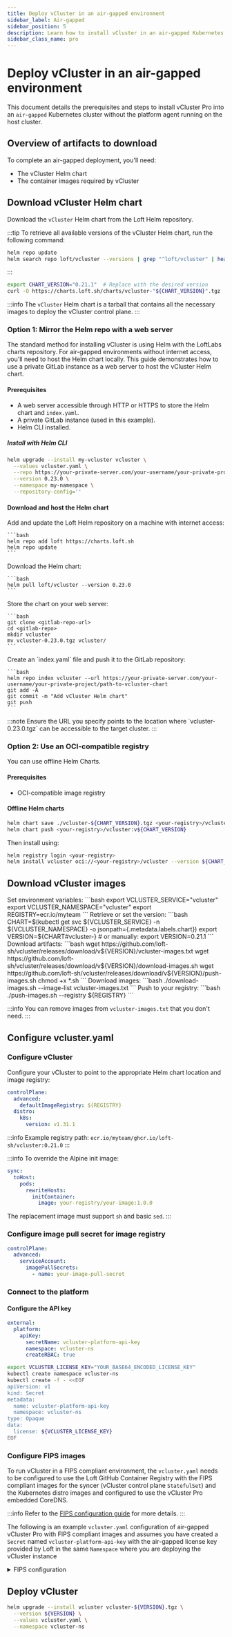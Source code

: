 ```yaml
---
title: Deploy vCluster in an air-gapped environment
sidebar_label: Air-gapped
sidebar_position: 5
description: Learn how to install vCluster in an air-gapped Kubernetes cluster.
sidebar_class_name: pro
---
```





<!--vale off-->

# Deploy vCluster in an air-gapped environment

<ProAdmonition/>

This document details the prerequisites and steps to install vCluster Pro into
an `air-gapped` Kubernetes cluster without the platform agent running on the host
cluster.

## Overview of artifacts to download

To complete an air-gapped deployment, you'll need:

- The vCluster Helm chart
- The container images required by vCluster

## Download vCluster Helm chart

Download the `vCluster` Helm chart from the Loft Helm repository.

:::tip
To retrieve all available versions of the vCluster Helm chart, run the following command:

```bash title="Display the 10 latest vCluster chart versions"
helm repo update
helm search repo loft/vcluster --versions | grep "^loft/vcluster" | head
```
:::

```bash title="Download the vCluster Helm chart"
export CHART_VERSION="0.21.1"  # Replace with the desired version
curl -O https://charts.loft.sh/charts/vcluster-"${CHART_VERSION}".tgz
```

:::info
The `vCluster` Helm chart is a tarball that contains all the necessary images
to deploy the vCluster control plane.
:::

### Option 1: Mirror the Helm repo with a web server

The standard method for installing vCluster is using Helm with the LoftLabs charts repository. For air-gapped environments without internet access, you'll need to host the Helm chart locally. This guide demonstrates how to use a private GitLab instance as a web server to host the vCluster Helm chart.

#### Prerequisites
- A web server accessible through HTTP or HTTPS to store the Helm chart and `index.yaml`.
- A private GitLab instance (used in this example).
- Helm CLI installed.

##### Install with Helm CLI

```bash
helm upgrade --install my-vcluster vcluster \
  --values vcluster.yaml \
  --repo https://your-private-server.com/your-username/your-private-project/path-to-vcluster-chart-directory \
  --version 0.23.0 \
  --namespace my-namespace \
  --repository-config=''
```

#### Download and host the Helm chart

<Flow id="private-web-server">
  <Step>
    Add and update the Loft Helm repository on a machine with internet access:
    
    ```bash
    helm repo add loft https://charts.loft.sh
    helm repo update
    ```
  </Step>
  <Step>
    Download the Helm chart:
    
    ```bash
    helm pull loft/vcluster --version 0.23.0
    ```
  </Step>
  <Step>
    Store the chart on your web server:
    
    ```bash
    git clone <gitlab-repo-url>
    cd <gitlab-repo>
    mkdir vcluster
    mv vcluster-0.23.0.tgz vcluster/
    ```
  </Step>
  <Step>
    Create an `index.yaml` file and push it to the GitLab repository:
    
    ```bash
    helm repo index vcluster --url https://your-private-server.com/your-username/your-private-project/path-to-vcluster-chart
    git add -A
    git commit -m "Add vCluster Helm chart"
    git push
    ```
  </Step>
</Flow>
   :::note 
   Ensure the URL you specify points to the location where `vcluster-0.23.0.tgz` can be accessible to the target cluster.
   :::

### Option 2: Use an OCI-compatible registry

You can use offline Helm Charts.

#### Prerequisites

- OCI-compatible image registry

#### Offline Helm charts

```bash
helm chart save ./vcluster-${CHART_VERSION}.tgz <your-registry>/vcluster:v${CHART_VERSION}
helm chart push <your-registry>/vcluster:v${CHART_VERSION}
```

Then install using:

```bash
helm registry login <your-registry>
helm install vcluster oci://<your-registry>/vcluster --version ${CHART_VERSION}
```

## Download vCluster images

<Flow id="offline-images">
  <Step>
    Set environment variables:
    ```bash
    export VCLUSTER_SERVICE="vcluster"
    export VCLUSTER_NAMESPACE="vcluster"
    export REGISTRY=ecr.io/myteam
    ```
  </Step>
  <Step>
    Retrieve or set the version:
    ```bash
    CHART=$(kubectl get svc ${VCLUSTER_SERVICE} -n ${VCLUSTER_NAMESPACE} -o jsonpath={.metadata.labels.chart})
    export VERSION=${CHART#vcluster-}
    # or manually:
    export VERSION=0.21.1
    ```
  </Step>
  <Step>
    Download artifacts:
    ```bash
    wget https://github.com/loft-sh/vcluster/releases/download/v${VERSION}/vcluster-images.txt
    wget https://github.com/loft-sh/vcluster/releases/download/v${VERSION}/download-images.sh
    wget https://github.com/loft-sh/vcluster/releases/download/v${VERSION}/push-images.sh
    chmod +x *.sh
    ```
  </Step>
  <Step>
    Download images:
    ```bash
    ./download-images.sh --image-list vcluster-images.txt
    ```
  </Step>
  <Step>
    Push to your registry:
    ```bash
    ./push-images.sh --registry ${REGISTRY}
    ```
  </Step>
</Flow>

:::info
You can remove images from `vcluster-images.txt` that you don't need.
:::

## Configure vcluster.yaml

### Configure vCluster

Configure your vCluster to point to the appropriate Helm chart location and image registry:

```yaml
controlPlane:
  advanced:
    defaultImageRegistry: ${REGISTRY}
  distro:
    k8s:
      version: v1.31.1
```

:::info
Example registry path: `ecr.io/myteam/ghcr.io/loft-sh/vcluster:0.21.0`
:::

:::info
To override the Alpine init image:
```yaml
sync:
  toHost:
    pods:
      rewriteHosts:
        initContainer:
          image: your-registry/your-image:1.0.0
```
The replacement image must support `sh` and basic `sed`.
:::

### Configure image pull secret for image registry

```yaml
controlPlane:
  advanced:
    serviceAccount:
      imagePullSecrets:
        - name: your-image-pull-secret
```

### Connect to the platform

#### Configure the API key

```yaml
external:
  platform:
    apiKey:
      secretName: vcluster-platform-api-key
      namespace: vcluster-ns
      createRBAC: true
```

```bash
export VCLUSTER_LICENSE_KEY="YOUR_BASE64_ENCODED_LICENSE_KEY"
kubectl create namespace vcluster-ns
kubectl create -f - <<EOF
apiVersion: v1
kind: Secret
metadata:
  name: vcluster-platform-api-key
  namespace: vcluster-ns
type: Opaque
data:
  license: ${VCLUSTER_LICENSE_KEY}
EOF
```

### Configure FIPS images

To run vCluster in a FIPS compliant environment, the `vcluster.yaml` needs to be configured to use the Loft GitHub Container Registry with the FIPS compliant images for the syncer (vCluster control plane `StatefulSet`) and the Kubernetes distro images and configured to use the vCluster Pro embedded CoreDNS.

:::info
Refer to the [FIPS configuration guide](/vcluster/deploy/security/fips) for more details.
:::

The following is an example `vcluster.yaml` configuration of air-gapped vCluster Pro with FIPS compliant images and assumes you have created a `Secret` named `vcluster-platform-api-key` with the air-gapped license key provided by Loft in the same `Namespace` where you are deploying the vCluster instance

<details>
  <summary>FIPS configuration</summary>
  <FipsConfig />
</details>

## Deploy vCluster

```bash
helm upgrade --install vcluster vcluster-${VERSION}.tgz \
  --version ${VERSION} \
  --values vcluster.yaml \
  --namespace vcluster-ns
```